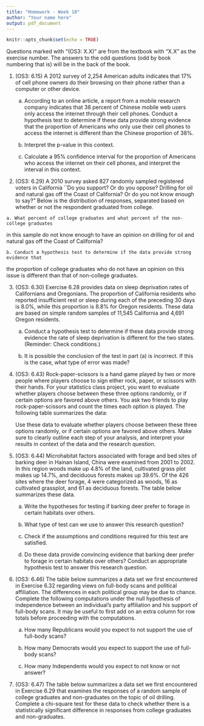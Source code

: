 ```yaml
---
title: "Homework - Week 10"
author: "Your name here"
output: pdf_document
---
```


```r
knitr::opts_chunk$set(echo = TRUE)
```

Questions marked with "(OS3: X.X)" are from the textbook with "X.X" as the exercise number. The answers to the odd questions (odd by book numbering that is) will be in the back of the book.

1. (OS3: 6.15) A 2012 survey 
of 2,254 American adults indicates that 17\% of cell phone owners do their browsing 
on their phone rather than a computer or other device.

    a. According to an online article, a report from a mobile research company 
indicates that 38 percent of Chinese mobile web users only access the internet through 
their cell phones. Conduct a hypothesis test to 
determine if these data provide strong evidence that the proportion of Americans who 
only use their cell phones to access the internet is different than the Chinese 
proportion of 38\%.

    b. Interpret the p-value in this context.

    c. Calculate a 95\% confidence interval for the proportion of Americans who access 
the internet on their cell phones, and interpret the interval in this context.



2. (OS3: 6.29) A 2010 
survey asked 827 randomly sampled registered voters in California ``Do you support? Or 
do you oppose? Drilling for oil and natural gas off the Coast of California? Or do you 
not know enough to say?" Below is the distribution of responses, separated based on 
whether or not the respondent graduated from 
college. 

\begin{center}
\begin{tabular}{l c c}
            & \multicolumn{2}{c}{\textit{College Grad}} \\
\cline{2-3}
            & Yes       & No    \\
\cline{1-3}
Support     & 154       & 132   \\
Oppose      & 180       & 126   \\
Do not know & 104       & 131   \\
\cline{1-3}
 Total      & 438       & 389       
\end{tabular}
\end{center}

    a. What percent of college graduates and what percent of the non-college graduates 
in this sample do not know enough to have an opinion on drilling for oil and natural 
gas off the Coast of California?

    b. Conduct a hypothesis test to determine if the data provide strong evidence that 
the proportion of college graduates who do not have an opinion on this issue is 
different than that of non-college graduates.



3. (OS3: 6.30) Exercise 6.28 provides data on sleep deprivation rates of Californians 
and Oregonians. The proportion of California residents who reported insufficient rest 
or sleep during each of the preceding 30 days is 8.0\%, while this proportion is 8.8\% 
for Oregon residents. These data are based on simple random samples of 11,545 
California and 4,691 Oregon residents. 

    a. Conduct a hypothesis test to determine if these data provide strong evidence the 
rate of sleep deprivation is different for the two states. (Reminder: Check conditions.)

    b. It is possible the conclusion of the test in part (a) is incorrect. If this is 
the case, what type of error was made?


4. (OS3: 6.43) Rock-paper-scissors is a hand game 
played by two or more people where players choose to sign either rock, paper, or 
scissors with their hands. For your statistics class project, you want to evaluate 
whether players choose between these three options randomly, or if certain options are 
favored above others. You ask two friends to play rock-paper-scissors and count the 
times each option is played. The following table summarizes the data:

    \begin{center}
    \begin{tabular}{c c c}
    Rock    & Paper & Scissors   \\
    \hline
    43      & 21    & 35    
    \end{tabular}
    \end{center}

    Use these data to evaluate whether players choose between these three options randomly, 
or if certain options are favored above others. Make sure to clearly outline each step 
of your analysis, and interpret your results in context of the data and the research 
question.


5. (OS3: 6.44) Microhabitat factors associated 
with forage and bed sites of barking deer in Hainan Island, China were examined from 
2001 to 2002. In this region woods make up 4.8\% of the land, cultivated grass plot 
makes up 14.7\%, and deciduous forests makes up 39.6\%. Of the 426 sites where the deer 
forage, 4 were categorized as woods, 16 as cultivated grassplot, and 61 as deciduous 
forests. The table below summarizes these data.

    \begin{center}
    \begin{tabular}{c c c c c}
    Woods   & Cultivated grassplot  & Deciduous forests  & Other & Total \\
    \hline 
    4       & 16                    & 61                 & 345   & 426 \\
    \end{tabular}
    \end{center}

    a. Write the hypotheses for testing if barking deer prefer to forage in certain 
habitats over others.

    b. What type of test can we use to answer this research question?

    c. Check if the assumptions and conditions required for this test are satisfied.

    d. Do these data provide convincing evidence that barking deer prefer to forage in 
certain habitats over others? Conduct an appropriate hypothesis test to answer this 
research question.


6. (OS3: 6.46) The table below 
summarizes a data set we first encountered in Exercise 6.32
regarding views on full-body scans and political affiliation. The differences in each 
political group may be due to chance. Complete the following computations under the 
null hypothesis of independence between an individual's party affiliation and his 
support of full-body scans. It may be useful to first add on an extra column for row 
totals before proceeding with the computations.

    \begin{center}
    \begin{tabular}{ll  cc c} 
                &               & \multicolumn{3}{c}{\textit{Party Affiliation}} \\
    \cline{3-5}
                &                   & Republican    & Democrat  & Independent   \\
    \cline{2-5}
    \textit{Answer}        &Should             & 264       & 299       & 351   \\
                &Should not         & 38            & 55            & 77 \\
                &Don't know/No answer   & 16            & 15            & 22 \\
    \cline{2-5}
                &Total              & 318       & 369       & 450
    \end{tabular}
    \end{center}

    a. How many Republicans would you expect to not support the use of full-body scans?

    b. How many Democrats would you expect to support the use of full-body scans?

    c. How many Independents would you expect to not know or not answer?


7. (OS3: 6.47) The table 
below summarizes a data set we first encountered in 
Exercise 6.29 that examines the responses of a random 
sample of college graduates and non-graduates on the topic of oil drilling. Complete a 
chi-square test for these data to check whether there is a statistically significant 
difference in responses from college graduates and non-graduates.

    \begin{center}
    \begin{tabular}{l c c}
	        		& \multicolumn{2}{c}{\textit{College Grad}} \\
    \cline{2-3}
	    		& Yes		& No				\\
    \cline{1-3}
    Support		& 154		& 132			\\
    Oppose		& 180		& 126			\\
    Do not know	& 104		& 131			\\
    \cline{1-3}
    Total		& 438		& 389		
    \end{tabular}
    \end{center}


